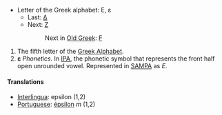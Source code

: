 *Letter of the Greek alphabet: &#917;, &#949;
**Last: [[delta|&#916;]]
**Next: [[zeta|&#918;]]
**:Next in [[w:Old Greek|Old Greek]]: [[digamma|Ϝ]]

#The fifth letter of the [[w:Greek alphabet|Greek Alphabet]].
#'''ε''' ''Phonetics.'' In [[International Phonetic Alphabet|IPA]], the phonetic symbol that represents the front half open unrounded vowel. Represented in [[SAMPA]] as ''E''.

==== Translations ====
*[[Interlingua]]: epsilon (1,2)
*[[Portuguese]]: [[épsilon]] ''m'' (1,2)